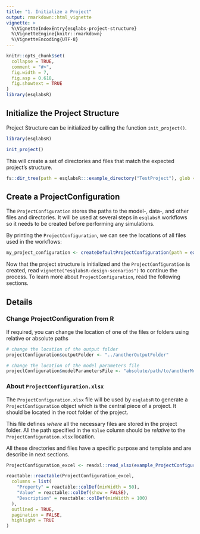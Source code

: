 ```yaml
---
title: "1. Initialize a Project"
output: rmarkdown::html_vignette
vignette: >
  %\VignetteIndexEntry{esqlabs-project-structure}
  %\VignetteEngine{knitr::rmarkdown}
  %\VignetteEncoding{UTF-8}
---
```


```r
knitr::opts_chunk$set(
  collapse = TRUE,
  comment = "#>",
  fig.width = 7,
  fig.asp = 0.618,
  fig.showtext = TRUE
)
library(esqlabsR)
```


## Initialize the Project Structure

Project Structure can be initialized by calling the function `init_project()`.

```r
library(esqlabsR)

init_project()
```

This will create a set of directories and files that match the expected project's 
structure.


```r
fs::dir_tree(path = esqlabsR:::example_directory("TestProject"), glob = "*.md|*.R", invert = TRUE)
```
## Create a ProjectConfiguration

The `ProjectConfiguration` stores the paths to the model-, data-, and other files
and directories. It will be used at several steps in `esqlabsR` workflows so it 
needs to be created before performing any simulations.

By printing the `ProjectConfiguration`, we can see the locations of all files 
used in the workflows:

```r
my_project_configuration <- createDefaultProjectConfiguration(path = example_ProjectConfiguration())
```

Now that the project structure is initialized and the `ProjectConfiguration` is 
created, read `vignette("esqlabsR-design-scenarios")` to continue the process.
To learn more about `ProjectConfiguration`, read the following sections.

## Details

### Change ProjectConfiguration from R

If required, you can change the location of one of the files or folders using relative or absolute paths

```r
# change the location of the output folder
projectConfiguration$outputFolder <- "../anotherOutputFolder"

# change the location of the model parameters file
projectConfiguration$modelParametersFile <- "absolute/path/to/anotherModelParameters.xlsx"
```


### About `ProjectConfiguration.xlsx`

The `ProjectConfiguration.xlsx` file will be used by `esqlabsR` to generate a
`ProjectConfiguration` object which is the central piece of a project. It should 
be located in the root folder of the project.

This file defines *where* all the necessary files are stored in the project 
folder. All the path specified in the `Value` column should be *relative* to the
`ProjectConfiguration.xlsx` location.

All these directories and files have a specific purpose and template and are 
describe in next sections.

```r
ProjectConfiguration_excel <- readxl::read_xlsx(example_ProjectConfiguration())

reactable::reactable(ProjectConfiguration_excel,
  columns = list(
    "Property" = reactable::colDef(minWidth = 50),
    "Value" = reactable::colDef(show = FALSE),
    "Description" = reactable::colDef(minWidth = 100)
  ),
  outlined = TRUE,
  pagination = FALSE,
  highlight = TRUE
)
```


<!-- #### `Data/` -->
<!-- The `Data/` folder should contain all the Excel files with observed experimental  -->
<!-- data. -->

<!-- #### `Models/` -->
<!-- The `Models/` folder should contain all the `.pkml` files generated with the  -->
<!-- OSPS suite. -->

<!-- #### `Parameters/` -->
<!-- The `Parameters/` folder contains all the main Excel templates that serve as  -->
<!-- inputs to parameterize the simulations, plot outputs *etc.* -->

<!-- #### `Results/` -->
<!-- The `Results/` is where Figures and SimulationResults outputs generated by -->
<!-- `esqlabsR` will be written by default. -->

